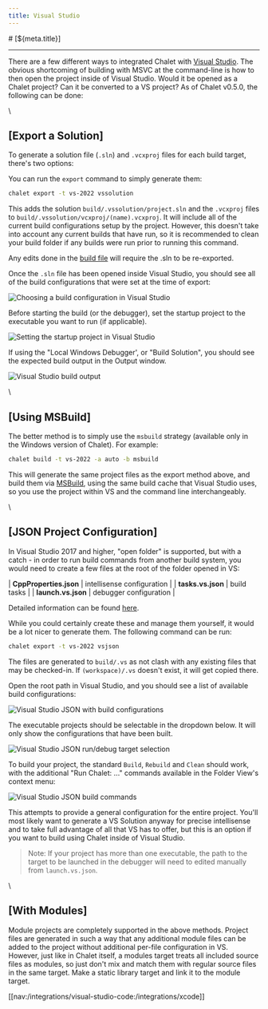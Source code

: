 ```yaml
---
title: Visual Studio
---
```


<PageCategory id="ides" />
# [${meta.title}]

---

There are a few different ways to integrated Chalet with [Visual Studio](//visualstudio.microsoft.com/). The obvious shortcoming of building with MSVC at the command-line is how to then open the project inside of Visual Studio. Would it be opened as a Chalet project? Can it be converted to a VS project? As of Chalet v0.5.0, the following can be done:

\\

## [Export a Solution]
 
To generate a solution file (`.sln`) and `.vcxproj` files for each build target, there's two options: 

You can run the `export` command to simply generate them: 

```bash
chalet export -t vs-2022 vssolution
```

This adds the solution `build/.vssolution/project.sln` and the `.vcxproj` files to `build/.vssolution/vcxproj/(name).vcxproj`. It will include all of the current build configurations setup by the project. However, this doesn't take into account any current builds that have run, so it is recommended to clean your build folder if any builds were run prior to running this command.

Any edits done in the [build file](/docs/the-build-file) will require the .sln to be re-exported.

Once the `.sln` file has been opened inside Visual Studio, you should see all of the build configurations that were set at the time of export:

![Choosing a build configuration in Visual Studio](/images/visualstudio/vs-shot1.png)

Before starting the build (or the debugger), set the startup project to the executable you want to run (if applicable). 

![Setting the startup project in Visual Studio](/images/visualstudio/vs-shot2.png)

If using the "Local Windows Debugger', or "Build Solution", you should see the expected build output in the Output window.

![Visual Studio build output](/images/visualstudio/vs-shot3.png)

\\

## [Using MSBuild]

The better method is to simply use the `msbuild` strategy (available only in the Windows version of Chalet). For example:

```bash
chalet build -t vs-2022 -a auto -b msbuild 
```

This will generate the same project files as the export method above, and build them via [MSBuild](//docs.microsoft.com/en-us/visualstudio/msbuild/msbuild?view=vs-2022), using the same build cache that Visual Studio uses, so you use the project within VS and the command line interchangeably.

\\

## [JSON Project Configuration]

In Visual Studio 2017 and higher, "open folder" is supported, but with a catch - in order to run build commands from another build system, you would need to create a few files at the root of the folder opened in VS:

| **CppProperties.json** | intellisense configuration |
| **tasks.vs.json**      | build tasks |
| **launch.vs.json**     | debugger configuration |

Detailed information can be found [here](//docs.microsoft.com/en-us/cpp/build/open-folder-projects-cpp?view=msvc-170).

While you could certainly create these and manage them yourself, it would be a lot nicer to generate them. The following command can be run:

```bash
chalet export -t vs-2022 vsjson
```

The files are generated to `build/.vs` as not clash with any existing files that may be checked-in. If `(workspace)/.vs` doesn't exist, it will get copied there.

Open the root path in Visual Studio, and you should see a list of available build configurations:

![Visual Studio JSON with build configurations](/images/visualstudio/vs-shot4.png)

The executable projects should be selectable in the dropdown below. It will only show the configurations that have been built.

![Visual Studio JSON run/debug target selection](/images/visualstudio/vs-shot5.png)

To build your project, the standard `Build`, `Rebuild` and `Clean` should work, with the additional "Run Chalet: ..." commands available in the Folder View's context menu:

![Visual Studio JSON build commands](/images/visualstudio/vs-shot6.png)

This attempts to provide a general configuration for the entire project. You'll most likely want to generate a VS Solution anyway for precise intellisense and to take full advantage of all that VS has to offer, but this is an option if you want to build using Chalet inside of Visual Studio.

> Note: If your project has more than one executable, the path to the target to be launched in the debugger will need to edited manually from `launch.vs.json`.

\\

## [With Modules]

Module projects are completely supported in the above methods. Project files are generated in such a way that any additional module files can be added to the project without additional per-file configuration in VS. However, just like in Chalet itself, a modules target treats all included source files as modules, so just don't mix and match them with regular source files in the same target. Make a static library target and link it to the module target.

[[nav:/integrations/visual-studio-code:/integrations/xcode]]
